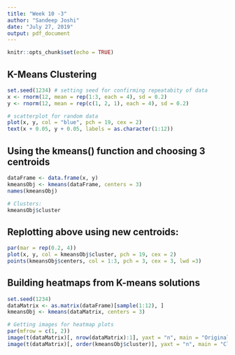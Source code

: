 ```yaml
---
title: "Week 10 -3"
author: "Sandeep Joshi"
date: "July 27, 2019"
output: pdf_document
---
```


```r
knitr::opts_chunk$set(echo = TRUE)
```

## K-Means Clustering
```r
set.seed(1234) # setting seed for confirming repeatabity of data
x <- rnorm(12, mean = rep(1:3, each = 4), sd = 0.2)
y <- rnorm(12, mean = rep(c(1, 2, 1), each = 4), sd = 0.2)

# scatterplot for random data
plot(x, y, col = "blue", pch = 19, cex = 2) 
text(x + 0.05, y + 0.05, labels = as.character(1:12))
```

## Using the kmeans() function and choosing 3 centroids
```r
dataFrame <- data.frame(x, y)
kmeansObj <- kmeans(dataFrame, centers = 3)
names(kmeansObj)

# Clusters:
kmeansObj$cluster
```

## Replotting above using new centroids:
```r
par(mar = rep(0.2, 4))
plot(x, y, col = kmeansObj$cluster, pch = 19, cex = 2)
points(kmeansObj$centers, col = 1:3, pch = 3, cex = 3, lwd =3)
```


## Building heatmaps from K-means solutions
```r
set.seed(1234)
dataMatrix <- as.matrix(dataFrame)[sample(1:12), ]
kmeansObj <- kmeans(dataMatrix, centers = 3)

# Getting images for heatmap plots
par(mfrow = c(1, 2))
image(t(dataMatrix)[, nrow(dataMatrix):1], yaxt = "n", main = "Original Data")
image(t(dataMatrix)[, order(kmeansObj$cluster)], yaxt = "n", main = "Clustered Data")
```


